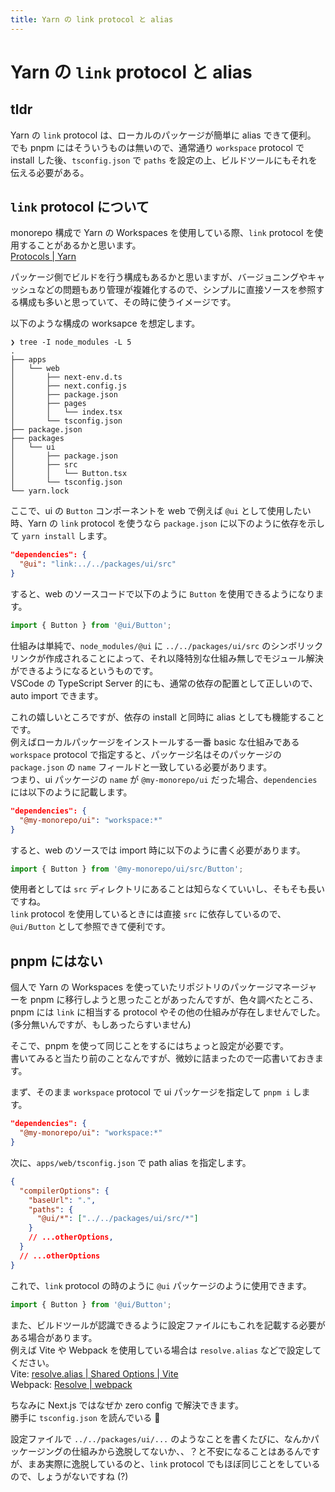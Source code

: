 ```yaml
---
title: Yarn の link protocol と alias
---
```


# Yarn の `link` protocol と alias

## tldr

Yarn の `link` protocol は、ローカルのパッケージが簡単に alias できて便利。  
でも pnpm にはそういうものは無いので、通常通り `workspace` protocol で install した後、`tsconfig.json` で `paths` を設定の上、ビルドツールにもそれを伝える必要がある。

## `link` protocol について

monorepo 構成で Yarn の Workspaces を使用している際、`link` protocol を使用することがあるかと思います。  
[Protocols | Yarn](https://yarnpkg.com/features/protocols)

パッケージ側でビルドを行う構成もあるかと思いますが、バージョニングやキャッシュなどの問題もあり管理が複雑化するので、シンプルに直接ソースを参照する構成も多いと思っていて、その時に使うイメージです。

以下のような構成の worksapce を想定します。

```
❯ tree -I node_modules -L 5
.
├── apps
│   └── web
│       ├── next-env.d.ts
│       ├── next.config.js
│       ├── package.json
│       ├── pages
│       │   └── index.tsx
│       └── tsconfig.json
├── package.json
├── packages
│   └── ui
│       ├── package.json
│       ├── src
│       │   └── Button.tsx
│       └── tsconfig.json
└── yarn.lock
```

ここで、ui の `Button` コンポーネントを web で例えば `@ui` として使用したい時、Yarn の `link` protocol を使うなら `package.json` に以下のように依存を示して `yarn install` します。

```json
"dependencies": {
  "@ui": "link:../../packages/ui/src"
}
```

すると、web のソースコードで以下のように `Button` を使用できるようになります。

```typescript
import { Button } from '@ui/Button';
```

仕組みは単純で、`node_modules/@ui` に `../../packages/ui/src` のシンボリックリンクが作成されることによって、それ以降特別な仕組み無しでモジュール解決ができるようになるというものです。  
VSCode の TypeScript Server 的にも、通常の依存の配置として正しいので、auto import できます。

これの嬉しいところですが、依存の install と同時に alias としても機能することです。  
例えばローカルパッケージをインストールする一番 basic な仕組みである `workspace` protocol で指定すると、パッケージ名はそのパッケージの `package.json` の `name` フィールドと一致している必要があります。  
つまり、ui パッケージの `name` が `@my-monorepo/ui` だった場合、`dependencies` には以下のように記載します。

```json
"dependencies": {
  "@my-monorepo/ui": "workspace:*"
}
```

すると、web のソースでは import 時に以下のように書く必要があります。

```typescript
import { Button } from '@my-monorepo/ui/src/Button';
```

使用者としては `src` ディレクトリにあることは知らなくていいし、そもそも長いですね。  
`link` protocol を使用しているときには直接 `src` に依存しているので、`@ui/Button` として参照できて便利です。

## pnpm にはない

個人で Yarn の Workspaces を使っていたリポジトリのパッケージマネージャーを pnpm に移行しようと思ったことがあったんですが、色々調べたところ、pnpm には `link` に相当する protocol やその他の仕組みが存在しませんでした。  
(多分無いんですが、もしあったらすいません)

そこで、pnpm を使って同じことをするにはちょっと設定が必要です。  
書いてみると当たり前のことなんですが、微妙に詰まったので一応書いておきます。

まず、そのまま `workspace` protocol で ui パッケージを指定して `pnpm i` します。

```json
"dependencies": {
  "@my-monorepo/ui": "workspace:*"
}
```

次に、`apps/web/tsconfig.json` で path alias を指定します。

```json
{
  "compilerOptions": {
    "baseUrl": ".",
    "paths": {
      "@ui/*": ["../../packages/ui/src/*"]
    }
    // ...otherOptions,
  }
  // ...otherOptions
}
```

これで、`link` protocol の時のように `@ui` パッケージのように使用できます。

```typescript
import { Button } from '@ui/Button';
```

また、ビルドツールが認識できるように設定ファイルにもこれを記載する必要がある場合があります。  
例えば Vite や Webpack を使用している場合は `resolve.alias` などで設定してください。  
Vite: [resolve.alias | Shared Options | Vite](https://vitejs.dev/config/shared-options.html#resolve-alias)  
Webpack: [Resolve | webpack](https://webpack.js.org/configuration/resolve/#resolvealias)

ちなみに Next.js ではなぜか zero config で解決できます。  
勝手に `tsconfig.json` を読んでいる 🤔

設定ファイルで `../../packages/ui/...` のようなことを書くたびに、なんかパッケージングの仕組みから逸脱してないか、、？と不安になることはあるんですが、まあ実際に逸脱しているのと、`link` protocol でもほぼ同じことをしているので、しょうがないですね (?)
